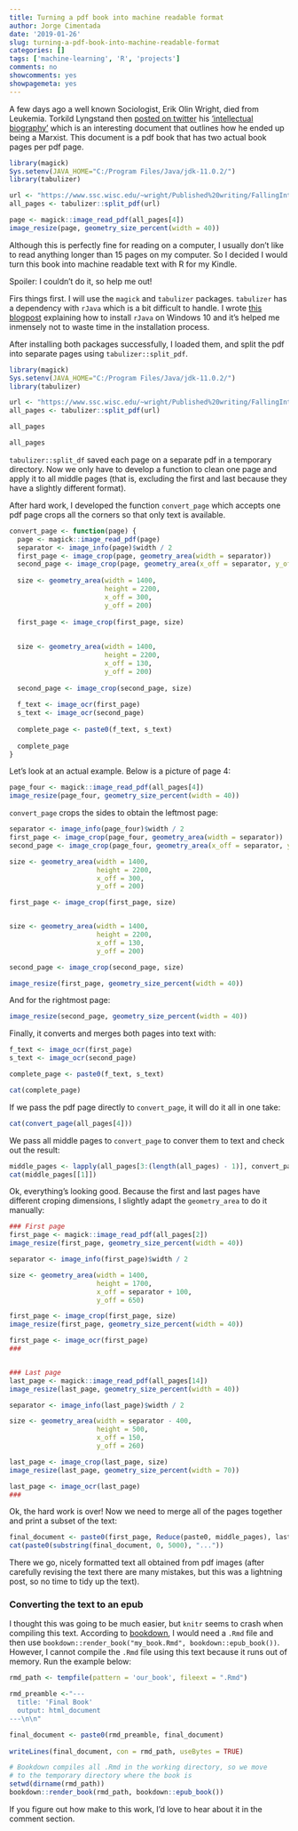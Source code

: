 ```yaml
---
title: Turning a pdf book into machine readable format
author: Jorge Cimentada
date: '2019-01-26'
slug: turning-a-pdf-book-into-machine-readable-format
categories: []
tags: ['machine-learning', 'R', 'projects']
comments: no
showcomments: yes
showpagemeta: yes
---
```


A few days ago a well known Sociologist, Erik Olin Wright, died from Leukemia. Torkild Lyngstand then [posted on twitter](https://twitter.com/torkildl/status/1088325262758969344) his ['intellectual biography'](https://www.ssc.wisc.edu/~wright/Published%20writing/FallingIntoMarxismChoosingToStay.pdf) which is an interesting document that outlines how he ended up being a Marxist. This document is a pdf book that has two actual book pages per pdf page.


```r
library(magick)
Sys.setenv(JAVA_HOME="C:/Program Files/Java/jdk-11.0.2/")
library(tabulizer)

url <- "https://www.ssc.wisc.edu/~wright/Published%20writing/FallingIntoMarxismChoosingToStay.pdf"
all_pages <- tabulizer::split_pdf(url)

page <- magick::image_read_pdf(all_pages[4])
image_resize(page, geometry_size_percent(width = 40))
```

Although this is perfectly fine for reading on a computer, I usually don't like to read anything longer than 15 pages on my computer. So I decided I would turn this book into machine readable text with R for my Kindle. 

Spoiler: I couldn't do it, so help me out!

Firs things first. I will use the `magick` and `tabulizer` packages. `tabulizer` has a dependency with `rJava` which is a bit difficult to handle. I wrote [this blogpost](blog/2018-05-25-installing-rjava-on-windows-10/installing-rjava-on-windows-10/index.html) explaining how to install `rJava` on Windows 10 and it's helped me inmensely not to waste time in the installation process.

After installing both packages successfully, I loaded them, and split the pdf into separate pages using `tabulizer::split_pdf`.

```r
library(magick)
Sys.setenv(JAVA_HOME="C:/Program Files/Java/jdk-11.0.2/")
library(tabulizer)

url <- "https://www.ssc.wisc.edu/~wright/Published%20writing/FallingIntoMarxismChoosingToStay.pdf"
all_pages <- tabulizer::split_pdf(url)

all_pages
```

```r
all_pages
```

`tabulizer::split_df` saved each page on a separate pdf in a temporary directory. Now we only have to develop a function to clean one page and apply it to all middle pages (that is, excluding the first and last because they have a slightly different format).

After hard work, I developed the function `convert_page` which accepts one pdf page crops all the corners so that only text is available.

```r
convert_page <- function(page) {
  page <- magick::image_read_pdf(page)
  separator <- image_info(page)$width / 2
  first_page <- image_crop(page, geometry_area(width = separator))
  second_page <- image_crop(page, geometry_area(x_off = separator, y_off = 1))
  
  size <- geometry_area(width = 1400,
                        height = 2200,
                        x_off = 300,
                        y_off = 200)
  
  first_page <- image_crop(first_page, size)
  
  
  size <- geometry_area(width = 1400,
                        height = 2200,
                        x_off = 130,
                        y_off = 200)
  
  second_page <- image_crop(second_page, size)
  
  f_text <- image_ocr(first_page)
  s_text <- image_ocr(second_page)
  
  complete_page <- paste0(f_text, s_text)
  
  complete_page
}
```

Let's look at an actual example. Below is a picture of page 4:

```r
page_four <- magick::image_read_pdf(all_pages[4])
image_resize(page_four, geometry_size_percent(width = 40))
```

`convert_page` crops the sides to obtain the leftmost page:

```r
separator <- image_info(page_four)$width / 2
first_page <- image_crop(page_four, geometry_area(width = separator))
second_page <- image_crop(page_four, geometry_area(x_off = separator, y_off = 1))

size <- geometry_area(width = 1400,
                      height = 2200,
                      x_off = 300,
                      y_off = 200)

first_page <- image_crop(first_page, size)


size <- geometry_area(width = 1400,
                      height = 2200,
                      x_off = 130,
                      y_off = 200)

second_page <- image_crop(second_page, size)

image_resize(first_page, geometry_size_percent(width = 40))
```

And for the rightmost page:

```r
image_resize(second_page, geometry_size_percent(width = 40))
```

Finally, it converts and merges both pages into text with:

```r
f_text <- image_ocr(first_page)
s_text <- image_ocr(second_page)

complete_page <- paste0(f_text, s_text)

cat(complete_page)
```


If we pass the pdf page directly to `convert_page`, it will do it all in one take:

```r
cat(convert_page(all_pages[4]))
```

We pass all middle pages to `convert_page` to conver them to text and check out the result:

```r
middle_pages <- lapply(all_pages[3:(length(all_pages) - 1)], convert_page)
cat(middle_pages[[1]])
```

Ok, everything's looking good. Because the first and last pages have different croping dimensions, I slightly adapt the `geometry_area` to do it manually:

```r
### First page
first_page <- magick::image_read_pdf(all_pages[2])
image_resize(first_page, geometry_size_percent(width = 40))

separator <- image_info(first_page)$width / 2

size <- geometry_area(width = 1400,
                      height = 1700,
                      x_off = separator + 100,
                      y_off = 650)

first_page <- image_crop(first_page, size)
image_resize(first_page, geometry_size_percent(width = 40))

first_page <- image_ocr(first_page)
###


### Last page
last_page <- magick::image_read_pdf(all_pages[14])
image_resize(last_page, geometry_size_percent(width = 40))

separator <- image_info(last_page)$width / 2

size <- geometry_area(width = separator - 400,
                      height = 500,
                      x_off = 150,
                      y_off = 260)

last_page <- image_crop(last_page, size)
image_resize(last_page, geometry_size_percent(width = 70))

last_page <- image_ocr(last_page)
###
```

Ok, the hard work is over! Now we need to merge all of the pages together and print a subset of the text:

```r
final_document <- paste0(first_page, Reduce(paste0, middle_pages), last_page)
cat(paste0(substring(final_document, 0, 5000), "..."))
```

There we go, nicely formatted text all obtained from pdf images (after carefully revising the text there are many mistakes, but this was a lightning post, so no time to tidy up the text).

### Converting the text to an epub

I thought this was going to be much easier, but `knitr` seems to crash when compiling this text. According to [bookdown](https://bookdown.org/yihui/bookdown/build-the-book.html), I would need a `.Rmd` file and then use `bookdown::render_book("my_book.Rmd", bookdown::epub_book())`. However, I cannot compile the `.Rmd` file using this text because it runs out of memory. Run the example below:

```r
rmd_path <- tempfile(pattern = 'our_book', fileext = ".Rmd")

rmd_preamble <-"---
  title: 'Final Book'
  output: html_document
---\n\n"

final_document <- paste0(rmd_preamble, final_document)
  
writeLines(final_document, con = rmd_path, useBytes = TRUE)

# Bookdown compiles all .Rmd in the working directory, so we move
# to the temporary directory where the book is
setwd(dirname(rmd_path))
bookdown::render_book(rmd_path, bookdown::epub_book())
```

If you figure out how make to this work, I'd love to hear about it in the comment section.